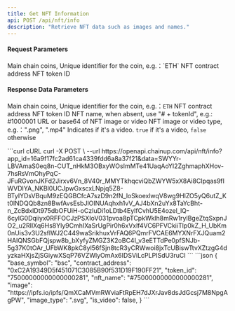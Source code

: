 ```yaml
---
title: Get NFT Information
api: POST /api/nft/info
description: "Retrieve NFT data such as images and names."
---
```


#### Request Parameters
<ParamField query="base_symbol" type="long" required>
    Main chain coins, Unique identifier for the coin, e.g.：`ETH`
</ParamField>
<ParamField query="contract_address" type="string" required>
    NFT contract address
</ParamField>
<ParamField query="token_id" type="string">
    NFT token ID
</ParamField>



#### Response Data Parameters
<ResponseField name="base_symbol" type="string">Main chain coins, Unique identifier for the coin, e.g.：`ETH`</ResponseField>
<ResponseField name="contract_address" type="string">NFT contract address</ResponseField>
<ResponseField name="token_id" type="string">NFT token ID</ResponseField>
<ResponseField name="nft_name" type="string">NFT name, when absent, use "# + tokenId", e.g.: #1000001</ResponseField>
<ResponseField name="image" type="string">URL or base64 of NFT image or video</ResponseField>
<ResponseField name="image_type" type="string">NFT image or video type, e.g.：".png", ".mp4"</ResponseField>
<ResponseField name="is_video" type="bool">Indicates if it's a video. `true` if it's a video, `false` otherwise</ResponseField>



<RequestExample>
  ```curl cURL
  curl -X POST \
  --url https://openapi.chainup.com/api/nft/info?app_id=16a9f17fc2ad61ca4339fdd6a8a37f21&data=SWYYr-LBVAmaS0eq8n-CUT_nHkM3OBxyWOsImMTe41UaqAoYI2ZghmaphXHov-7hsRsVmOhyPqC-JFuRGvonJKFd2Jirxv6Vn_8V40r_MMYTkhqcviQbZWYW5xX8Ai8CIpqas9fIWVDIYA_NKBl0UCJpwGxscxLNpjq5Z8-BTyIYDsVBquM9zEQGBCfcA7szD9n2fN_loSkoexlwqV8wg9HIZO5yQ6utZ_Kt0lNDQQb8zn8BwfAvsEsbJlOINUAqhxh1vV_AJ4bXn2uYx8TaYcBht-n_ZcBdxIDt975dbOFUiH-oCzIuDi1oLDtb4EylfCvhU5E4ozel_lQ-6cyIG0Dqiiyx0RFFOCJzPSXIoV031pvoa8pTCpkWklh8mRw1rylBgeZtqSxpnJO2_u2RIlXq6Hs8Yly9CmhIXaSrUgPir0h6xVxlf4VC6PFVCkiiTlp0kZ_H_UbKm0nUis3v3U2sflWJ2C449waSrikhuxVrFAQ6PQmrFVCAE6MYXNrFXJQuam2HAIQNSGbFQjspw8b_bXyfyZMGZ3K2oBC4I_v3eETTdPe0pfSNJb-5g37K0tOAr_UFbWK8pkC8yl56fSjn8tcR3yCRWwoi8jxTcUBiswTtvXZtzgG4dyzkaHXjsZjSGiywXSqP76VZWlyOmAx6IDSViLcPLPISdU3ruCI
  ```
</RequestExample>



<ResponseExample>
```json
{
     "base_symbol": "bsc",
     "contract_address": "0xC2A19349D5f451071C3085B90f531D19F190FF21",
     "token_id": "75000000000000000281",
     "nft_name": "#75000000000000000281",
     "image": "https://ipfs.io/ipfs/QmXCaMVmRWviaFtRpEH7dJXrJav8dsJdGcsj7M8NpgAgPW",
     "image_type": ".svg",
     "is_video": false,
}
```
</ResponseExample>